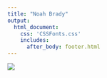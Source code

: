```yaml
---
title: "Noah Brady"
output: 
  html_document:
    css: 'CSSFonts.css'
    includes:
      after_body: footer.html
---
```


<!-- This centers the title text on this page.  -->

<style type="text/css">

h1.title {
  font-size: 60px;
  color: ;
  text-align: center;
}
</style>

![](IMG_1862.jpeg)
